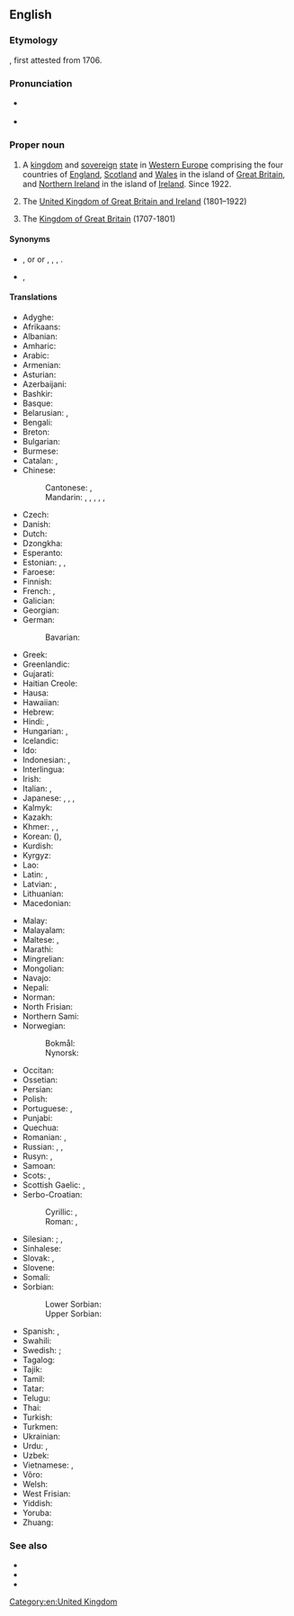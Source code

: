==English==
{{wikipedia}}
{{wikivoyage}}

===Etymology===
{{compound|united|kingdom|lang=en}}, first attested from 1706.

===Pronunciation===
* {{a|UK|US}} {{IPA|/juːˌnaɪ.tɪd ˈkɪŋ.dəm/|/jʊˌnaɪ.tɪd ˈkɪŋ.dəm/|/jəˌnaɪ.tɪd ˈkɪŋ.dəm/|lang=en}}
* {{audio|en-us-United Kingdom.ogg|Audio (US)|lang=en}}

===Proper noun===
{{en-proper noun|head=[[united|United]] [[kingdom|Kingdom]]}}

# {{senseid|en|Q145}}A [[kingdom]] and [[sovereign]] [[state]] in [[Western Europe]] comprising the four countries of [[England]], [[Scotland]] and [[Wales]] in the island of [[Great Britain]], and [[Northern Ireland]] in the island of [[Ireland]]. Since 1922.
# {{senseid|en|Q174193}}{{lb|en|historical}} The [[United Kingdom of Great Britain and Ireland]] (1801–1922)
# {{senseid|en|Q161885}}{{lb|en|historical|informal}} The [[Kingdom of Great Britain]] (1707-1801)

====Synonyms====
* {{sense|Sense 1}} {{l|en|United Kingdom of Great Britain and Northern Ireland}} {{qualifier|official name}}, {{l|en|UK}} or {{l|en|U.K.}} or {{l|en|U. K.}} {{qualifier|abbreviation}}, {{l|en|Great Britain}} {{qualifier|loosely}}, {{l|en|Britain}} {{qualifier|loosely}}, {{l|en|England}} {{qualifier|non-standard; sometimes offensive}}.
* {{sense|Sense 3}} {{l|en|Great Britain}} {{qualifier|official name}}, {{l|en|United Kingdom of Great Britain}} {{qualifier|modern use}}

====Translations====
{{trans-top-also|id=Q145|Kingdom in Europe|Great Britain}}
* Adyghe: {{t|ady|Британиешхо Пачъыхьыгъо}}
* Afrikaans: {{t+|af|Verenigde Koninkryk}}
* Albanian: {{t|sq|Mbretëria e Bashkuar}}
* Amharic: {{t|am|ዩናይትድ ኪንግደም|sc=Ethi}}
* Arabic: {{t|ar|اَلْمَمْلَكَة اَلْمُتَّحِدَة|f|tr=al-mamlaka l-muttaḥida}}
* Armenian: {{t|hy|Միացյալ Թագավորություն}}
* Asturian: {{t+|ast|Reinu Xuníu|m}}
* Azerbaijani: {{t|az|Birləşmiş Krallıq}}
* Bashkir: {{t|ba|Берләшкән Короллеге|sc=Cyrl}}
* Basque: {{t+|eu|Erresuma Batua}}
* Belarusian: {{t|be|Злу́чанае Карале́ўства|n}}, {{t|be|Аб'ядна́нае Карале́ўства|n}}
* Bengali: {{t|bn|যুক্তরাজ্য|tr=juktôrajjô|sc=Beng}}
* Breton: {{t|br|Rouantelezh Unanet}}
* Bulgarian: {{t|bg|Обедине́ното кра́лство|n}}
* Burmese: {{t|my|ယူနိုက်တက်ကင်းဒမ်း}}
* Catalan: {{t+|ca|Regne Unit|m}}, {{t|ca|Regne Unit de la Gran Bretanya i Irlanda del Nord|m}}
* Chinese:
*: Cantonese: {{t|yue|英國|tr=jing1 gwok3|sc=Hani}}, {{t|yue|大英聯合王國|tr=daai6 jing1 lyun4 hap6 wong4 gwok3|sc=Hani}}
*: Mandarin: {{t+|cmn|英國|sc=Hani}}, {{t+|cmn|英国|tr=Yīngguó|sc=Hani}}, {{t|cmn|大不列顛及北愛爾蘭聯合王國|sc=Hani}}, {{t|cmn|大不列颠及北爱尔兰联合王国|tr=Dà-Bùlièdiān jí Běi-Ài'ěrlán Liánhé Wángguó|sc=Hani}}, {{t+|cmn|聯合王國|sc=Hani}}, {{t+|cmn|联合王国|tr=Liánhé Wángguó|sc=Hani}}
* Czech: {{t+|cs|Spojené království|n}}
* Danish: {{t|da|Forenede Kongerige|n}}
* Dutch: {{t+|nl|Verenigd Koninkrijk|n}}
* Dzongkha: {{t|dz|ཡུ་ནའི་ཊེཊ་ཀིང་ཌམ}}
* Esperanto: {{t|eo|Unuiĝinta Regno}}
* Estonian: {{t+|et|Suurbritannia}}, {{t+|et|Ühendkuningriik}} {{qualifier|only in diplomacy}}, {{t|et|Suurbritannia ja Põhja-Iiri Ühendkuningriik}}
* Faroese: {{t|fo|Hitt Sameinda Kongsríki|n}}
* Finnish: {{t+|fi|Yhdistynyt kuningaskunta}}
* French: {{t+|fr|Royaume-Uni|m}}, {{t+|fr|Royaume-Uni de Grande-Bretagne et d'Irlande du Nord|m}}
* Galician: {{t+|gl|Reino Unido|m}}
* Georgian: {{t|ka|გაერთიანებული სამეფო|sc=Geor}}
* German: {{t+|de|Vereinigtes Königreich|n}}
*: Bavarian: {{t|bar|Vaeinigte Kinireich}}
* Greek: {{t+|el|Ηνωμένο Βασίλειο|n}}
* Greenlandic: {{t|kl|Tuluit Nunaat}}
* Gujarati: {{t|gu|યુનાઇટેડ કિંગડમ|sc=Gujr}}
* Haitian Creole: {{t|ht|Wayòm Ini}}
* Hausa: {{t|ha|Birtaniya}}
* Hawaiian: {{t|haw|Aupuni Mōʻī Hui Pū ʻia}}
* Hebrew: {{t|he|הַמַמְלָכָה הַמְאֻחֶדֶת|tr=ha-mamlakha ha-meukhedet|sc=Hebr}}
* Hindi: {{t|hi|यूनाइटेड किंगडम|sc=Deva}}, {{t+|hi|संयुक्त राजशाही|sc=Deva}}
* Hungarian: {{t+|hu|Egyesült Királyság}}, {{t+|hu|Nagy-Britannia és Észak-Írország Egyesült Királysága}}
* Icelandic: {{t|is|Hið sameinaða konungsríki|n}}
* Ido: {{t+|io|Unionita Rejio}}
* Indonesian: {{t|id|Kerajaan Inggris Serikat}}, {{t|id|Kerajaan Serikat}}
* Interlingua: {{t|ia|Regno Unite}}
* Irish: {{t|ga|Ríocht Aontaithe|alt=An Ríocht Aontaithe|f}}
* Italian: {{t+|it|Regno Unito|m}}, {{t+|it|Regno Unito di Gran Bretagna e Irlanda del Nord|m}}
* Japanese: {{t+|ja|英国|tr=えいこく, Eikoku}}, {{t+|ja|イギリス|tr=Igirisu}}, {{t|ja|グレートブリテン及び北アイルランド連合王国|tr=Gurēto Buriten oyobi Kita Airurando rengō ōkoku}}, {{t+|ja|連合王国|tr=れんごうおうこく, Rengō ōkoku}}
* Kalmyk: {{t|xal|Ниицәтә Нутг}}
* Kazakh: {{t|kk|Құрама Патшалық}}
* Khmer: {{t|km|ចក្រភពអង់គ្លេស}}, {{t|km|សហរាជាណាចក្រ}}, {{t+|km|រាជាណាចក្ររួម}}
* Korean: {{t+|ko|^영국}} ({{t+|ko|英國}}), {{t|ko|^그레이트브리튼 ^북아일랜드 ^연합왕국}} {{t|ko|^연합왕국}}
* Kurdish: {{t|ku|Keyaniya Yekbûyî}}
* Kyrgyz: {{t|ky|Бириккен Падышалык}}
* Lao: {{t+|lo|ສະຫະລາຊະອານາຈັກ}}
* Latin: {{t|la|Britanniarum Regnum|n}}, {{t|la|Rēgnum Ūnītum|n}}
* Latvian: {{t|lv|Apvienotā Karaliste|f}}, {{t|lv|Lielbritānijas un Ziemeļīrijas Apvienotā Karaliste|f}}
* Lithuanian: {{t+|lt|Jungtinė Karalystė}}
* Macedonian: {{t+|mk|Обединето Кралство|n}}
{{trans-mid}}
* Malay: {{t|ms|United Kingdom}}
* Malayalam: {{t|ml|യുണൈറ്റഡ് കിങ്ഡം|sc=Mlym}}
* Maltese: {{t|mt|Renju Unit|alt=Ir-Rhenju Unit}}, {{t|mt|Ir-Renju Unit tal-Gran Brittanja u l-Irlanda ta' Fuq}}
* Marathi: {{t|mr|युनायटेड किंग्डम|sc=Deva}}
* Mingrelian: {{t|xmf|გოართოიანაფილი ომაფე}}
* Mongolian: {{t|mn|Нэгдсэн Вант улс}}
* Navajo: {{t|nv|Tótaʼ Dineʼé Bikéyah}}
* Nepali: {{t|ne|संयुक्त अधिराज्य|sc=Deva}}
* Norman: {{t|nrf|Rouoyaume Unni|m|alt=Le Rouoyaume Unni}}
* North Frisian: {{t|frr|Feriind Kiningrik}}
* Northern Sami: {{t|se|Ovttastuvvan gonagasriika}}
* Norwegian:
*: Bokmål: {{t|no|Det forente kongerike Storbritannia og Nord-Irland}}
*: Nynorsk: {{t|nn|Det sameinte kongeriket Storbritannia og Nord-Irland}}
* Occitan: {{t+|oc|Reialme Unit|m}}
* Ossetian: {{t|os|Иугонд Паддзахад}}
* Persian: {{t|fa|پادشاهی متحد|tr=pâdešâhi-ye mottahed|sc=fa-Arab}}
* Polish: {{t+|pl|Zjednoczone Królestwo|n}}
* Portuguese: {{t+|pt|Reino Unido|m}}, {{t|pt|Reino Unido da Grã-Bretanha e Irlanda do Norte|m}}
* Punjabi: {{t|pa|ਸੰਯੁਕਤ ਬਾਦਸ਼ਾਹੀ|sc=Guru}}
* Quechua: {{t|qu|Hukllachasqa Qhapaq Suyu}}
* Romanian: {{t|ro|Regatul Unit al Marii Britanii și Irlandei de Nord|n}}, {{t+|ro|Regatul Unit|n}}
* Russian: {{t+|ru|Великобрита́ния}}, {{t+|ru|Соединённое Короле́вство|n}}, {{t+|ru|Соединённое Короле́вство Великобрита́нии и Се́верной Ирла́ндии|n}}
* Rusyn: {{t|rue|Велика Брітанія|n}}, {{t|rue|Споєне кралёвство Великой Брітанії і Северного Ірьска|n}}
* Samoan: {{t|sm|Iunaite Malo}}
* Scots: {{t|sco|Unitit Kinrick}}, {{t|sco|Unitit Kinrick o Greet Britain an Norlin Airlann}}
* Scottish Gaelic: {{t|gd|Rìoghachd Aonaichte|f|alt=An Rìoghachd Aonaichte}}, {{t|gd|Rìoghachd Aonaichte na Breatainn Mhòr agus Eirinn a Tuath|f}}
* Serbo-Croatian:
*: Cyrillic: {{t|sh|Уједињено Краљевство|n|sc=Cyrl}}, {{t|sh|Уједињено Краљевство Велике Британије и Сјеверне Ирске|n|sc=Cyrl}}
*: Roman: {{t|sh|Ujedinjeno Kraljevstvo|n}}, {{t|sh|Ujedinjeno Kraljevstvo Velike Britanije i Sjeverne Irske|n}}
* Silesian: {{t|szl|Zjydnoczůne Krůlestwo Wjelgij Brytańije i Irlandyje Půłnocny|n}} {{qualifier|literal translation of the full name}}; {{qualifier|colloquially:}} {{t|szl|Yngland|m}}, {{t|szl|Anglijo|f}}
* Sinhalese: {{t|si|එක්‍සත් රාජධානිය|sc=Sinh}}
* Slovak: {{t|sk|Spojené kráľovstvo|n}}, {{t+|sk|Spojené kráľovstvo Veľkej Británie a Severného Írska|n}}
* Slovene: {{t+|sl|Zdrúženo kraljéstvo|n}}
* Somali: {{t|so|Midowga boqortooyada}}
* Sorbian:
*: Lower Sorbian: {{t|dsb|Zjadnośone kralojstwo}}
*: Upper Sorbian: {{t|hsb|Zjednoćene kralestwo}}
* Spanish: {{t+|es|Reino Unido|m}}, {{t|es|Reino Unido de Gran Bretaña e Irlanda del Norte|m}}
* Swahili: {{t|sw|Ufalme wa Muungano}}
* Swedish: {{t+|sv|Förenade kungariket}}; {{qualifier|colloquially:}} {{t+|sv|England}}
* Tagalog: {{t|tl|Nagkakaisang Kaharian}}
* Tajik: {{t+|tg|Подшоҳии Муттаҳида}}
* Tamil: {{t+|ta|ஐக்கிய இராச்சியம்}}
* Tatar: {{t|tt|Берләшкән Патшалык}}
* Telugu: {{t+|te|యునైటెడ్ కింగ్‌డమ్|sc=Telu}}
* Thai: {{t+|th|สหราชอาณาจักร}}
* Turkish: {{t+|tr|Birleşik Krallık}}
* Turkmen: {{t|tk|Birleşen Patyşalyk}}
* Ukrainian: {{t|uk|Сполу́чене Королі́вство|n}}
* Urdu: {{t|ur|مملکت متحدہ|tr=mamlakat muttahida|sc=ur-Arab}}, {{t|ur|یونائٹڈ کنگڈم|tr=yūnā'iṭeḍ kiṅgḍam|sc=ur-Arab}}
* Uzbek: {{t+|uz|Birlashgan Qirollik}}
* Vietnamese: {{t+|vi|Vương quốc Anh}}, {{t+|vi|Anh Quốc}}
* Võro: {{t|vro|Ühendkuningriik}}
* Welsh: {{t|cy|Teyrnas Unigol|f|alt=Y Deyrnas Unigol}}
* West Frisian: {{t|fy|Feriene Keninkryk}}
* Yiddish: {{t|yi|פֿאַראייניקט קיניגרײַך|n}}
* Yoruba: {{t|yo|Orílẹ́ède Omobabirin}}
* Zhuang: {{t|za|Yinghgoz}}
{{trans-bottom}}

===See also===
* {{l|en|Appendix:Place names in the United Kingdom}}
* {{list:countries of Europe/en}}{{topics|en|Countries in Europe}}
* {{l|en|Appendix:Countries of the world|Countries of the world}}

[[Category:en:United Kingdom]]